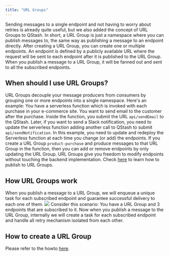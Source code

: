 ```yaml
---
title: "URL Groups"
---
```

Sending messages to a single endpoint and not having to worry about retries is
already quite useful, but we also added the concept of URL Groups to QStash.
In short, a URL Group is just a namespace where you can publish messages to, the
same way as publishing a message to an endpoint directly.
After creating a URL Group, you can create one or multiple endpoints. An endpoint is
defined by a publicly available URL where the request will be sent to each
endpoint after it is published to the URL Group.
When you publish a message to a URL Group, it will be fanned out and sent to all the
subscribed endpoints.
## When should I use URL Groups?
URL Groups decouple your message producers from consumers by grouping one or more
endpoints into a single namespace.
Here's an example: You have a serverless function which is invoked with each
purchase in your e-commerce site. You want to send email to the customer after
the purchase. Inside the function, you submit the URL `api/sendEmail` to the
QStash. Later, if you want to send a Slack notification, you need to update the
serverless function adding another call to QStash to submit
`api/sendNotification`. In this example, you need to update and redeploy the
Serverless function at each time you change (or add) the endpoints.
If you create a URL Group `product-purchase` and produce messages to that URL Group in
the function, then you can add or remove endpoints by only updating the URL Group.
URL Groups give you freedom to modify endpoints without touching the backend
implementation.
Check [here](/qstash/howto/publishing#publish-to-url-group) to learn how to publish
to URL Groups.
## How URL Groups work
When you publish a message to a URL Group, we will enqueue a unique task for each
subscribed endpoint and guarantee successful delivery to each one of them.
[![](https://mermaid.ink/img/pako:eNp1kl1rgzAUhv9KyOWoddXNtrkYVNdf0F0U5ijRHDVMjctHoRT_-2KtaztUQeS8j28e8JxxKhhggpWmGt45zSWtnKMX13GN7PX59IUc5w19iIanBDUmKbkq-qwfXuKdSVQqeQLssK1ZI3itVQ9dekdzdO6Ja9ntKKq-DxtEoP4xYGCIr-OOGCoOG4IYlPwIcqBu0V0XQRK0PE0w9lyCvP1-iB1n1CgcNwofjcJpo_Cua8ooHDWadIrGnaJHp2jaKbrrmnKK_jl1d9s98AxXICvKmd2fy8-MsS6gghgT-5oJCUrH2NKWNA2zi7BlXAuJSUZLBTNMjRa7U51ioqWBAbpu4R9VCsrAfnTG-tR0u5pzpW1lKuqM593cyNKOC60bRVy3i-c514VJ5qmoXMVZQaUujuvADbxgRT0fgqVPX32fpclivcq8l0XGls8Lj-K2bX8Bx2nzPg)](https://mermaid.live/edit#pako:eNp1kl1rgzAUhv9KyOWoddXNtrkYVNdf0F0U5ijRHDVMjctHoRT_-2KtaztUQeS8j28e8JxxKhhggpWmGt45zSWtnKMX13GN7PX59IUc5w19iIanBDUmKbkq-qwfXuKdSVQqeQLssK1ZI3itVQ9dekdzdO6Ja9ntKKq-DxtEoP4xYGCIr-OOGCoOG4IYlPwIcqBu0V0XQRK0PE0w9lyCvP1-iB1n1CgcNwofjcJpo_Cua8ooHDWadIrGnaJHp2jaKbrrmnKK_jl1d9s98AxXICvKmd2fy8-MsS6gghgT-5oJCUrH2NKWNA2zi7BlXAuJSUZLBTNMjRa7U51ioqWBAbpu4R9VCsrAfnTG-tR0u5pzpW1lKuqM593cyNKOC60bRVy3i-c514VJ5qmoXMVZQaUujuvADbxgRT0fgqVPX32fpclivcq8l0XGls8Lj-K2bX8Bx2nzPg)
Consider this scenario: You have a URL Group and 3 endpoints that are subscribed to
it. Now when you publish a message to the URL Group, internally we will create a
task for each subscribed endpoint and handle all retry mechanism isolated from
each other.
## How to create a URL Group
Please refer to the howto [here](/qstash/howto/url-group-endpoint).